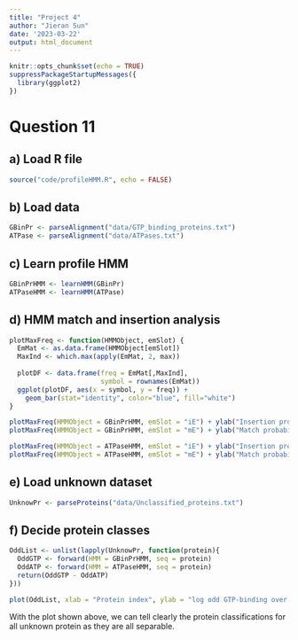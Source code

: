 ```yaml
---
title: "Project 4"
author: "Jieran Sun"
date: '2023-03-22'
output: html_document
---
```


```r
knitr::opts_chunk$set(echo = TRUE)
suppressPackageStartupMessages({
  library(ggplot2)
})
```

# Question 11

## a) Load R file
```r
source("code/profileHMM.R", echo = FALSE)
```

## b) Load data

```r
GBinPr <- parseAlignment("data/GTP_binding_proteins.txt")
ATPase <- parseAlignment("data/ATPases.txt")
```

## c) Learn profile HMM 

```r
GBinPrHMM <- learnHMM(GBinPr)
ATPaseHMM <- learnHMM(ATPase)
```

## d) HMM match and insertion analysis

```r
plotMaxFreq <- function(HMMObject, emSlot) {
  EmMat <- as.data.frame(HMMObject[emSlot])
  MaxInd <- which.max(apply(EmMat, 2, max))
  
  plotDF <- data.frame(freq = EmMat[,MaxInd], 
                       symbol = rownames(EmMat))
  ggplot(plotDF, aes(x = symbol, y = freq)) + 
    geom_bar(stat="identity", color="blue", fill="white") 
}

plotMaxFreq(HMMObject = GBinPrHMM, emSlot = "iE") + ylab("Insertion probability") + ggtitle("GTP-binding Protein")
plotMaxFreq(HMMObject = GBinPrHMM, emSlot = "mE") + ylab("Match probability") + ggtitle("GTP-binding Protein")

plotMaxFreq(HMMObject = ATPaseHMM, emSlot = "iE") + ylab("Insertion probability") + ggtitle("ATPase Protein")
plotMaxFreq(HMMObject = ATPaseHMM, emSlot = "mE") + ylab("Match probability") + ggtitle("ATPase Protein")
```

## e) Load unknown dataset

```r
UnknowPr <- parseProteins("data/Unclassified_proteins.txt")
```

## f) Decide protein classes 

```r
OddList <- unlist(lapply(UnknowPr, function(protein){
  OddGTP <- forward(HMM = GBinPrHMM, seq = protein)
  OddATP <- forward(HMM = ATPaseHMM, seq = protein)
  return(OddGTP - OddATP)
}))
```

```r
plot(OddList, xlab = "Protein index", ylab = "log odd GTP-binding over ATPase")
```
With the plot shown above, we can tell clearly the protein classifications for all unknown protein as they are all separable. 
